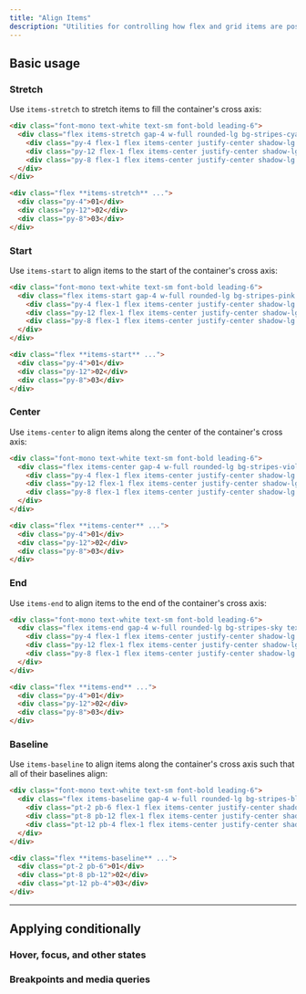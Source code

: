 ```yaml
---
title: "Align Items"
description: "Utilities for controlling how flex and grid items are positioned along a container's cross axis."
---
```




## Basic usage

### Stretch

Use `items-stretch` to stretch items to fill the container's cross axis:

```html {{ mode: 'example' }}
<div class="font-mono text-white text-sm font-bold leading-6">
  <div class="flex items-stretch gap-4 w-full rounded-lg bg-stripes-cyan text-center">
    <div class="py-4 flex-1 flex items-center justify-center shadow-lg rounded-lg bg-cyan-500">01</div>
    <div class="py-12 flex-1 flex items-center justify-center shadow-lg rounded-lg bg-cyan-500">02</div>
    <div class="py-8 flex-1 flex items-center justify-center shadow-lg rounded-lg bg-cyan-500">03</div>
  </div>
</div>
```

```html
<div class="flex **items-stretch** ...">
  <div class="py-4">01</div>
  <div class="py-12">02</div>
  <div class="py-8">03</div>
</div>
```

### Start

Use `items-start` to align items to the start of the container's cross axis:

```html {{ mode: 'example' }}
<div class="font-mono text-white text-sm font-bold leading-6">
  <div class="flex items-start gap-4 w-full rounded-lg bg-stripes-pink text-center">
    <div class="py-4 flex-1 flex items-center justify-center shadow-lg rounded-lg bg-pink-500">01</div>
    <div class="py-12 flex-1 flex items-center justify-center shadow-lg rounded-lg bg-pink-500">02</div>
    <div class="py-8 flex-1 flex items-center justify-center shadow-lg rounded-lg bg-pink-500">03</div>
  </div>
</div>
```

```html
<div class="flex **items-start** ...">
  <div class="py-4">01</div>
  <div class="py-12">02</div>
  <div class="py-8">03</div>
</div>
```

### Center

Use `items-center` to align items along the center of the container's cross axis:

```html {{ mode: 'example' }}
<div class="font-mono text-white text-sm font-bold leading-6">
  <div class="flex items-center gap-4 w-full rounded-lg bg-stripes-violet text-center">
    <div class="py-4 flex-1 flex items-center justify-center shadow-lg rounded-lg bg-violet-500">01</div>
    <div class="py-12 flex-1 flex items-center justify-center shadow-lg rounded-lg bg-violet-500">02</div>
    <div class="py-8 flex-1 flex items-center justify-center shadow-lg rounded-lg bg-violet-500">03</div>
  </div>
</div>
```

```html
<div class="flex **items-center** ...">
  <div class="py-4">01</div>
  <div class="py-12">02</div>
  <div class="py-8">03</div>
</div>
```

### End

Use `items-end` to align items to the end of the container's cross axis:

```html {{ mode: 'example' }}
<div class="font-mono text-white text-sm font-bold leading-6">
  <div class="flex items-end gap-4 w-full rounded-lg bg-stripes-sky text-center">
    <div class="py-4 flex-1 flex items-center justify-center shadow-lg rounded-lg bg-sky-500">01</div>
    <div class="py-12 flex-1 flex items-center justify-center shadow-lg rounded-lg bg-sky-500">02</div>
    <div class="py-8 flex-1 flex items-center justify-center shadow-lg rounded-lg bg-sky-500">03</div>
  </div>
</div>
```

```html
<div class="flex **items-end** ...">
  <div class="py-4">01</div>
  <div class="py-12">02</div>
  <div class="py-8">03</div>
</div>
```

### Baseline

Use `items-baseline` to align items along the container's cross axis such that all of their baselines align:

```html {{ mode: 'example' }}
<div class="font-mono text-white text-sm font-bold leading-6">
  <div class="flex items-baseline gap-4 w-full rounded-lg bg-stripes-blue text-center">
    <div class="pt-2 pb-6 flex-1 flex items-center justify-center shadow-lg rounded-lg bg-blue-500">01</div>
    <div class="pt-8 pb-12 flex-1 flex items-center justify-center shadow-lg rounded-lg bg-blue-500">02</div>
    <div class="pt-12 pb-4 flex-1 flex items-center justify-center shadow-lg rounded-lg bg-blue-500">03</div>
  </div>
</div>
```

```html
<div class="flex **items-baseline** ...">
  <div class="pt-2 pb-6">01</div>
  <div class="pt-8 pb-12">02</div>
  <div class="pt-12 pb-4">03</div>
</div>
```

---

## <Heading ignore>Applying conditionally</Heading>

### <Heading ignore>Hover, focus, and other states</Heading>

<HoverFocusAndOtherStates defaultClass="flex items-stretch" featuredClass="items-center" />

### <Heading ignore>Breakpoints and media queries</Heading>

<BreakpointsAndMediaQueries defaultClass="flex items-stretch" featuredClass="items-center" />
